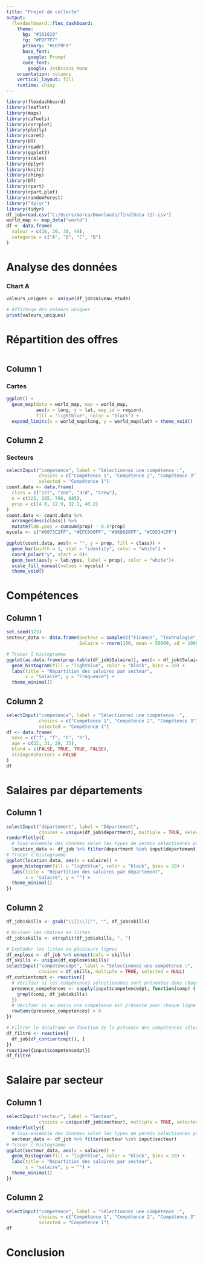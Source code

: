 ---
title: "Projet de collecte"
output: 
  flexdashboard::flex_dashboard:
    theme:
      bg: "#101010"
      fg: "#FDF7F7" 
      primary: "#ED79F9"
      base_font:
        google: Prompt
      code_font:
        google: JetBrains Mono
    orientation: columns
    vertical_layout: fill
    runtime: shiny
---

```{r setup, include=FALSE}
library(flexdashboard)
library(leaflet)
library(maps)
library(caTools)
library(corrplot)
library(plotly)
library(caret)
library(DT)
library(readr)
library(ggplot2)
library(scales)
library(dplyr)
library(knitr)
library(shiny)
library(DT)
library(rpart)
library(rpart.plot)
library(randomForest)
library("dplyr")
library(tidyr)
df_job=read.csv("C:/Users/marca/Downloads/finalData (2).csv")
world_map <- map_data("world")
df <- data.frame(
  valeur = c(10, 20, 30, 40),
  categorie = c("A", "B", "C", "D")
)
```

# Analyse des données 
### Chart A

```{r}
valeurs_uniques <- unique(df_job$niveau_etude)

# Affichage des valeurs uniques
print(valeurs_uniques)
```

# Répartition des offres 
```{r}


```
## Column 1 {data-width=650}
### Cartes
```{r}

ggplot() +
  geom_map(data = world_map, map = world_map,
           aes(x = long, y = lat, map_id = region),
           fill = "lightblue", color = "black") +
  expand_limits(x = world_map$long, y = world_map$lat) + theme_void()
```

## Column 2 {data-width=350}
### Secteurs
```{r}
selectInput("competence", label = "Sélectionnez une compétence :", 
            choices = c("Compétence 1", "Compétence 2", "Compétence 3"),
            selected = "Compétence 1")
count.data <- data.frame(
  class = c("1st", "2nd", "3rd", "Crew"),
  n = c(325, 285, 706, 885),
  prop = c(14.8, 12.9, 32.1, 40.2)
)
count.data <- count.data %>%
  arrange(desc(class)) %>%
  mutate(lab.ypos = cumsum(prop) - 0.5*prop)
mycols <- c("#0073C2FF", "#EFC000FF", "#868686FF", "#CD534CFF")

ggplot(count.data, aes(x = "", y = prop, fill = class)) +
  geom_bar(width = 1, stat = "identity", color = "white") +
  coord_polar("y", start = 0)+
  geom_text(aes(y = lab.ypos, label = prop), color = "white")+
  scale_fill_manual(values = mycols) +
  theme_void()
```

# Compétences
## Column 1 {data-width=650}
```{r}
set.seed(123)
secteur_data <- data.frame(Secteur = sample(c("Finance", "Technologie", "Santé", "Éducation"), 100, replace = TRUE),
                           Salaire = rnorm(100, mean = 50000, sd = 10000))

# Tracer l'histogramme
ggplot(as.data.frame(prop.table(df_job$Salaire)), aes(x = df_job$Salaire)) +
  geom_histogram(fill = "lightblue", color = "black", bins = 20) +
  labs(title = "Répartition des salaires par secteur",
       x = "Salaire", y = "Fréquence") +
  theme_minimal()

```

## Column 2 {data-width=350}
```{r}
selectInput("competence", label = "Sélectionnez une compétence :", 
            choices = c("Compétence 1", "Compétence 2", "Compétence 3"),
            selected = "Compétence 1")
df <- data.frame(
  sexe = c("f", "f", "h", "h"),
  age = c(52, 31, 29, 35),
  blond = c(FALSE, TRUE, TRUE, FALSE),
  stringsAsFactors = FALSE
)
df
```

# Salaires par départements
## Column 1 {data-width=650}
```{r}
selectInput("département", label = "Département",
            choices = unique(df_job$department), multiple = TRUE, selected = NULL)
renderPlotly({
  # Sous-ensemble des données selon les types de permis sélectionnés par l'utilisateur
  location_data <- df_job %>% filter(department %in% input$département)
# Tracer l'histogramme
ggplot(location_data, aes(x = salaire)) +
  geom_histogram(fill = "lightblue", color = "black", bins = 20) +
  labs(title = "Répartition des salaires par département",
       x = "salaire", y = "") +
  theme_minimal()
})

```

## Column 2 {data-width=350}
```{r}
df_job$skills <- gsub("\\[|\\]|'", "", df_job$skills)

# Diviser les chaînes en listes
df_job$skills <- strsplit(df_job$skills, ", ")

# Exploder les listes en plusieurs lignes
df_explose <- df_job %>% unnest(cols = skills)
df_skills <- unique(df_explose$skills)
selectInput("competencedpt", label = "Sélectionnez une compétence :", 
            choices = df_skills, multiple = TRUE, selected = NULL)
df_contientcmpt <- reactive({
  # Vérifier si les compétences sélectionnées sont présentes dans chaque ligne
  presence_competences <- sapply(input$competencedpt, function(comp) {
    grepl(comp, df_job$skills)
  })
  # Vérifier si au moins une compétence est présente pour chaque ligne
  rowSums(presence_competences) > 0
})

# Filtrer le dataframe en fonction de la présence des compétences sélectionnées
df_filtré <- reactive({
  df_job[df_contientcmpt(), ]
})
reactive({input$competencedpt})
df_filtré
```

# Salaire par secteur
## Column 1 {data-width=650}
```{r}
selectInput("secteur", label = "Secteur",
            choices = unique(df_job$secteur), multiple = TRUE, selected = NULL)
renderPlotly({
  # Sous-ensemble des données selon les types de permis sélectionnés par l'utilisateur
  secteur_data <- df_job %>% filter(secteur %in% input$secteur)
# Tracer l'histogramme
ggplot(secteur_data, aes(x = salaire)) +
  geom_histogram(fill = "lightblue", color = "black", bins = 20) +
  labs(title = "Répartition des salaires par secteur",
       x = "salaire", y = "") +
  theme_minimal()
})
```

## Column 2 {data-width=350}
```{r}
selectInput("competence", label = "Sélectionnez une compétence :", 
            choices = c("Compétence 1", "Compétence 2", "Compétence 3"),
            selected = "Compétence 1")
df
```

# Conclusion

```{r}

```

